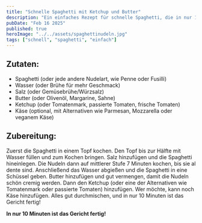 ```yaml
---
title: "Schnelle Spaghetti mit Ketchup und Butter"
description: "Ein einfaches Rezept für schnelle Spaghetti, die in nur 10 Minuten fertig sind"
pubDate: "Feb 16 2025"
published: true
heroImage: "../../assets/spaghettinudeln.jpg"
tags: ["schnell", "spaghetti", "einfach"]
---
```


## Zutaten:
- Spaghetti (oder jede andere Nudelart, wie Penne oder Fusilli)
- Wasser (oder Brühe für mehr Geschmack)
- Salz (oder Gemüsebrühe/Würzsalz)
- Butter (oder Olivenöl, Margarine, Sahne)
- Ketchup (oder Tomatenmark, passierte Tomaten, frische Tomaten)
- Käse (optional, mit Alternativen wie Parmesan, Mozzarella oder veganem Käse)

## Zubereitung:
Zuerst die Spaghetti in einem Topf kochen. Den Topf bis zur Hälfte mit Wasser füllen und zum Kochen bringen. Salz hinzufügen und die Spaghetti hineinlegen. Die Nudeln dann auf mittlerer Stufe 7 Minuten kochen, bis sie al dente sind. Anschließend das Wasser abgießen und die Spaghetti in eine Schüssel geben. Butter hinzufügen und gut vermengen, damit die Nudeln schön cremig werden. Dann den Ketchup (oder eine der Alternativen wie Tomatenmark oder passierte Tomaten) hinzufügen. Wer möchte, kann noch Käse hinzufügen. Alles gut durchmischen, und in nur 10 Minuten ist das Gericht fertig!

**In nur 10 Minuten ist das Gericht fertig!**
